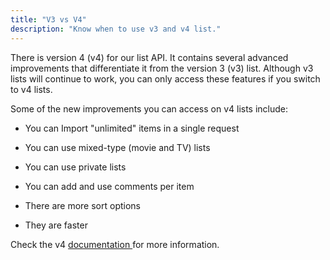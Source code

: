 ```yaml
---
title: "V3 vs V4"
description: "Know when to use v3 and v4 list."
---
```


There is version 4 (v4) for our list API. It contains several advanced improvements that differentiate it from the version 3 (v3) list. Although v3 lists will continue to work, you can only access these features if you switch to v4 lists.

Some of the new improvements you can access on v4 lists include:

* You can Import "unlimited" items in a single request

* You can use mixed-type (movie and TV) lists

* You can use private lists

* You can add and use comments per item

* There are more sort options

* They are faster

Check the v4 [documentation ](https://developer.themoviedb.org/v4/docs/getting-started)for more information.
